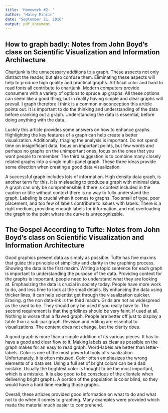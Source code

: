 ```yaml
---
title: 'Homework #2- '
author: "Haley Mincin"
date: "September 21, 2016"
output: pdf_document
---
```


## How to graph badly: Notes from John Boyd’s class on Scientific Visualization and Information Architecture

Chartjunk is the unnecessary additions to a graph. These aspects not only distract the reader, but also confuse them. Eliminating these aspects will help to produce high quality and practical graphs. Artificial color and hard to read fonts all contribute to chartjunk. Modern computers provide consumers with a variety of options to spruce up graphs. All these options can seem like a good thing, but in reality having simple and clear graphs will prevail.  I graph therefore I think is a common misconception this article points out. It is important to do the thinking and understanding of the data before cranking out a graph. Understanding the data is essential, before doing anything with the data. 

Luckily this article provides some answers on how to enhance graphs. Highlighting the key features of a graph can help create a better visualization. Additionally, triaging the analysis is important. Do not spend time on insignificant data, focus on important points, but few words and perhaps no graphs on the unimportant ones, focus on the ones that you want people to remember. The third suggestion is to combine many closely related graphs into a single multi-panel graph. These three ideas provide some direction when creating a good data visualization. 

A successful graph includes lots of information. High density data graph, is another term for this. It is misleading to produce a graph with minimal data. A graph can only be comprehensible if there is context included in the caption or title without context there is no way to fully understand the graph. Labeling is crucial when it comes to graphs. Too small of type, poor placement, and too few of labels contribute to issues with labels. There is a right medium, providing enough labels for information, and not overloading the graph to the point where the curve is unrecognizable.


## The Gospel According to Tufte: Notes from John Boyd’s class on Scientific Visualization and Information Architecture

Good graphics present data as simply as possible. Tufte has five maxims that guide this principle of simplicity and clarity in the graphing process. Showing the data is the first maxim. Writing a topic sentence for each graph is important to understanding the purpose of the data. Providing context for the graphs is important, people need to understand what they are looking at. Emphasizing the data is crucial in society today. People have more work to do, and less time to look at the small details. By enhancing the data using thicker lines, it can help scientist get through the visualization quicker. Erasing. g the non data-ink is the third maxim. Grids are not as widespread as the used to be. They should only be used if you really have to. The second requirement is that the gridlines should be very faint, if used at all. Nothing is worse than a flawed graph. People are better off just to display a table than a sub-par graph. Revision and editing are essential to visualizations. The content does not change, but the clarity does. 
	
A good graph is more than a simple addition of its various pieces. It has to have a good and clear flow to it. Making labels as clear as possible on the graph makes for an easy to read graph. Word-labels are better than letter-labels. Color is one of the most powerful tools of visualization. Unfortunately, it is often misused. Color often emphasizes the wrong elements of a data set. Using a full set of bright colors can be a dad mistake. Usually the brightest color is thought to be the most important, which is a mistake. It is also good to be conscious of the clientele when delivering bright graphs. A portion of the population is color blind, so they would have a hard time reading those graphs. 

Overall, these articles provided good information on what to do and what not to do when it comes to graphing. Many examples were provided which made the material much easier to comprehend. 

